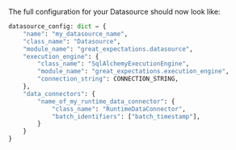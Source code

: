 
<ConfigForAssetsRuntime />

The full configuration for your Datasource should now look like:

```python
datasource_config: dict = {
    "name": "my_datasource_name",
    "class_name": "Datasource",
    "module_name": "great_expectations.datasource",
    "execution_engine": {
        "class_name": "SqlAlchemyExecutionEngine",
        "module_name": "great_expectations.execution_engine",
        "connection_string": CONNECTION_STRING,
    },
    "data_connectors": {
        "name_of_my_runtime_data_connector": {
            "class_name": "RuntimeDataConnector",
            "batch_identifiers": ["batch_timestamp"],
        }
    }
}
```

<CautionRuntimeBatchIdentifierValues />